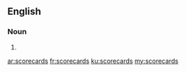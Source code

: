 ==English==

===Noun===
{{head|en|plural}}

# {{plural of|scorecard|lang=en}}

[[ar:scorecards]]
[[fr:scorecards]]
[[ku:scorecards]]
[[my:scorecards]]